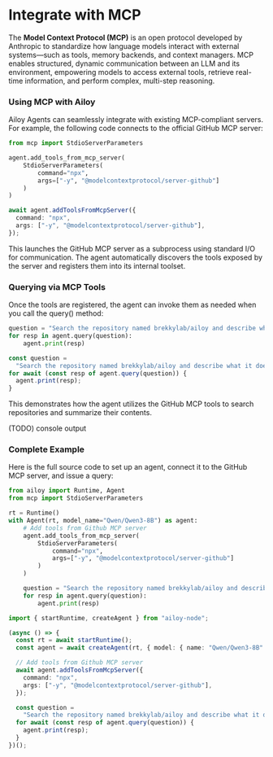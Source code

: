 # Integrate with MCP

The **Model Context Protocol (MCP)** is an open protocol developed by Anthropic
to standardize how language models interact with external systems—such as tools,
memory backends, and context managers. MCP enables structured, dynamic
communication between an LLM and its environment, empowering models to access
external tools, retrieve real-time information, and perform complex, multi-step
reasoning.

### Using MCP with Ailoy

Ailoy Agents can seamlessly integrate with existing MCP-compliant servers. For
example, the following code connects to the official GitHub MCP server:

<CodeTabs>

```python
from mcp import StdioServerParameters

agent.add_tools_from_mcp_server(
    StdioServerParameters(
        command="npx",
        args=["-y", "@modelcontextprotocol/server-github"]
    )
)
```

```typescript
await agent.addToolsFromMcpServer({
  command: "npx",
  args: ["-y", "@modelcontextprotocol/server-github"],
});
```

</CodeTabs>

This launches the GitHub MCP server as a subprocess using standard I/O for
communication. The agent automatically discovers the tools exposed by the server
and registers them into its internal toolset.

### Querying via MCP Tools

Once the tools are registered, the agent can invoke them as needed when you 
call the query() method:

<CodeTabs>

```python
question = "Search the repository named brekkylab/ailoy and describe what it does based on its README.md."
for resp in agent.query(question):
    agent.print(resp)
```

```typescript
const question =
  "Search the repository named brekkylab/ailoy and describe what it does based on its README.md.";
for await (const resp of agent.query(question)) {
  agent.print(resp);
}
```

</CodeTabs>

This demonstrates how the agent utilizes the GitHub MCP tools to search
repositories and summarize their contents.

(TODO) console output

### Complete Example

Here is the full source code to set up an agent, connect it to the GitHub MCP
server, and issue a query:

<CodeTabs>

```python
from ailoy import Runtime, Agent
from mcp import StdioServerParameters

rt = Runtime()
with Agent(rt, model_name="Qwen/Qwen3-8B") as agent:
    # Add tools from Github MCP server
    agent.add_tools_from_mcp_server(
        StdioServerParameters(
            command="npx",
            args=["-y", "@modelcontextprotocol/server-github"]
        )
    )

    question = "Search the repository named brekkylab/ailoy and describe what it does based on its README.md."
    for resp in agent.query(question):
        agent.print(resp)
```

```typescript
import { startRuntime, createAgent } from "ailoy-node";

(async () => {
  const rt = await startRuntime();
  const agent = await createAgent(rt, { model: { name: "Qwen/Qwen3-8B" } });

  // Add tools from Github MCP server
  await agent.addToolsFromMcpServer({
    command: "npx",
    args: ["-y", "@modelcontextprotocol/server-github"],
  });

  const question =
    "Search the repository named brekkylab/ailoy and describe what it does based on its README.md.";
  for await (const resp of agent.query(question)) {
    agent.print(resp);
  }
})();
```

</CodeTabs>
